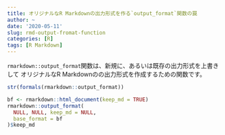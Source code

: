 ```yaml
---
title: オリジナルなR Markdownの出力形式を作る`output_format`関数の罠
author: ~
date: '2020-05-11'
slug: rmd-output-fromat-function
categories: [R]
tags: [R Markdown]
---
```


`rmarkdown::output_format`関数は、新規に、あるいは既存の出力形式を上書きして
オリジナルなR Markdownのの出力形式を作成するための関数です。

```r
str(formals(rmarkdown::output_format))
```

```r
bf <- rmarkdown::html_document(keep_md = TRUE)
rmarkdown::output_format(
  NULL, NULL, keep_md = NULL,
  base_format = bf
)$keep_md

```

